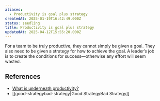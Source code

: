 ```yaml
---
aliases:
  - Productivity is goal plus strategy
createdAt: 2025-01-19T16:42:49.000Z
status: seedling
title: Productivity is goal plus strategy
updatedAt: 2025-04-12T15:55:20.000Z
---
```

For a team to be truly productive, they cannot simply be given a goal. They also need to be given a strategy for how to achieve the goal. A leader’s job is to create the conditions for success—otherwise any effort will seem wasted.

## References

- [What is underneath productivity?](https://every.to/superorganizers/what-is-underneath-productivity)
- [[good-strategybad-strategy|Good StrategyBad Strategy]]
